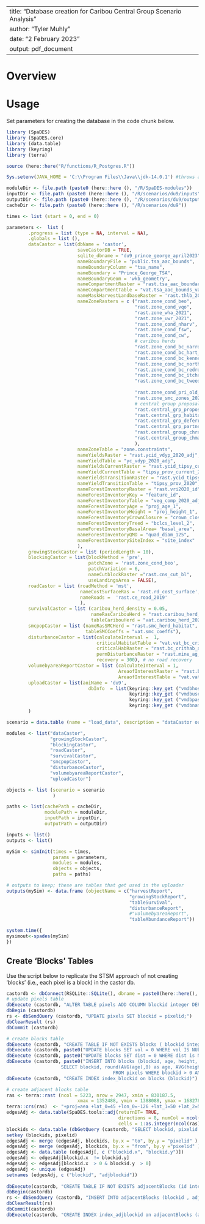 <!--
Copyright 2020 Province of British Columbia
 
Licensed under the Apache License, Version 2.0 (the "License");
you may not use this file except in compliance with the License.
You may obtain a copy of the License at
 
http://www.apache.org/licenses/LICENSE-2.0
 
Unless required by applicable law or agreed to in writing, software distributed under the License is distributed on an "AS IS" BASIS,
WITHOUT WARRANTIES OR CONDITIONS OF ANY KIND, either express or implied.
See the License for the specific language governing permissions and limitations under the License.-->

---
title: "Database creation for Caribou Central Group Scenario Analysis"
author: "Tyler Muhly"
date: "2 February 2023"
output: pdf_document
---

# Overview


# Usage
Set parameters for creating the database in the code chunk below.

```r
library (SpaDES)
library (SpaDES.core)
library (data.table)
library (keyring)
library (terra)

source (here::here("R/functions/R_Postgres.R"))

Sys.setenv(JAVA_HOME = 'C:\\Program Files\\Java\\jdk-14.0.1') #throws an error if pointing to different version of java (i.e., 32 vs 64 bit)

moduleDir <- file.path (paste0 (here::here (), "/R/SpaDES-modules"))
inputDir <- file.path (paste0 (here::here (), "/R/scenarios/du9/inputs")) %>% reproducible::checkPath (create = TRUE)
outputDir <- file.path (paste0 (here::here (), "/R/scenarios/du9/outputs")) %>% reproducible::checkPath (create = TRUE)
cacheDir <- file.path (paste0 (here::here (), "/R/scenarios/du9"))

times <- list (start = 0, end = 0)

parameters <-  list (
        .progress = list (type = NA, interval = NA),
        .globals = list (),
        dataCastor = list(dbName = 'castor',
                          saveCastorDB = TRUE,
                          sqlite_dbname = "du9_prince_george_april2023", 
                          nameBoundaryFile = "public.tsa_aac_bounds", 
                          nameBoundaryColumn = "tsa_name", 
                          nameBoundary = "Prince_George_TSA", 
                          nameBoundaryGeom = 'wkb_geometry',
                          nameCompartmentRaster = "rast.tsa_aac_boundary", 
                          nameCompartmentTable = "vat.tsa_aac_bounds_vat", 
                          nameMaskHarvestLandbaseRaster = 'rast.thlb_2020', 
                          nameZoneRasters = c ("rast.zone_cond_beo", 
                                               "rast.zone_cond_vqo", 
                                               "rast.zone_wha_2021", 
                                               "rast.zone_uwr_2021",  
                                               "rast.zone_cond_nharv", 
                                               "rast.zone_cond_fsw", 
                                               "rast.zone_cond_cw",
                                               # caribou herds
                                               "rast.zone_cond_bc_narrow_lake_crithab",
                                               "rast.zone_cond_bc_hart_ranges_crithab",
                                               "rast.zone_cond_bc_kennedy_siding_crithab",
                                               "rast.zone_cond_bc_north_cariboo_crithab",
                                               "rast.zone_cond_bc_redrock_prairie_creek_crithab",
                                               "rast.zone_cond_bc_itcha_ilgachuz_crithab",
                                               "rast.zone_cond_bc_tweedsmuir_crithab",
                                               
                                               "rast.zone_cond_pri_old_deferral", # TAP proposed old growth deferral areas
                                               "rast.zone_smc_zones_20210315", # DU9 proposal
                                               # central group proposal
                                               "rast.central_grp_proposed_luo_feb2021",
                                               "rast.central_grp_habitat_072022",
                                               "rast.central_grp_deferral_072022",
                                               "rast.central_grp_partner_areas_072022",
                                               "rast.central_group_chra_032023", 
                                               "rast.central_group_chma_032023"
                                               ),
                          nameZoneTable = "zone.constraints", 
                          nameYieldsRaster = "rast.ycid_vdyp_2020_adj",
                          nameYieldTable = "yc_vdyp_2020_adj", 
                          nameYieldsCurrentRaster = "rast.ycid_tipsy_current_2020",
                          nameYieldCurrentTable = "tipsy_prov_current_2020",
                          nameYieldsTransitionRaster = "rast.ycid_tipsy_prov_2020", 
                          nameYieldTransitionTable = "tipsy_prov_2020",  
                          nameForestInventoryRaster = "rast.vri2020_id", 
                          nameForestInventoryKey = "feature_id", 
                          nameForestInventoryTable = "veg_comp_2020_adj",
                          nameForestInventoryAge = "proj_age_1",  
                          nameForestInventoryHeight = "proj_height_1",
                          nameForestInventoryCrownClosure = "crown_closure",                             
                          nameForestInventoryTreed = "bclcs_level_2",
                          nameForestInventoryBasalArea= "basal_area",
                          nameForestInventoryQMD = "quad_diam_125",
                          nameForestInventorySiteIndex = "site_index" 
                          ),
        growingStockCastor = list (periodLength = 10),
        blockingCastor = list(blockMethod = 'pre', 
                              patchZone = 'rast.zone_cond_beo',
                              patchVariation = 6,
                              nameCutblockRaster ="rast.cns_cut_bl",
                              useLandingsArea = FALSE),
        roadCastor = list (roadMethod = 'mst',
                           nameCostSurfaceRas = 'rast.rd_cost_surface',
                           nameRoads =  'rast.ce_road_2019'
                           ),
        survivalCastor = list (caribou_herd_density = 0.05, 
                               nameRasCaribouHerd = "rast.caribou_herd_20220725", 
                               tableCaribouHerd = "vat.caribou_herd_20220725"),
        smcpopCastor = list (nameRasSMCHerd = "rast.smc_herd_habitat", 
                             tableSMCCoeffs = "vat.smc_coeffs"),
        disturbanceCastor = list(calculateInterval =  1, 
                                 criticalHabitatTable = "vat.vat_bc_crithab_and_herd",
                                 criticalHabRaster = "rast.bc_crithab_and_herd",
                                 permDisturbanceRaster = "rast.mine_ag_wind_rail",
                                 recovery = 300), # no road recovery
        volumebyareaReportCastor = list (calculateInterval = 1,
                                         AreaofInterestRaster = "rast.bc_crithab_and_herd",
                                         AreaofInterestTable = "vat.vat_bc_crithab_and_herd"),
        uploadCastor = list(aoiName = 'du9',
                              dbInfo  = list(keyring::key_get ("vmdbhost", keyring="postgreSQL"),
                                             keyring::key_get ("vmdbuser", keyring="postgreSQL"),
                                             keyring::key_get ("vmdbpass", keyring="postgreSQL"), 
                                             keyring::key_get ("vmdbname", keyring="postgreSQL")))
        )

scenario = data.table (name = "load_data", description = "dataCastor output")

modules <- list("dataCastor",
                "growingStockCastor",
                "blockingCastor", 
                "roadCastor",
                "survivalCastor",
                "smcpopCastor",
                "disturbanceCastor",
                "volumebyareaReportCastor",
                "uploadCastor")

objects <- list (scenario = scenario
                 )

paths <- list(cachePath = cacheDir,
              modulePath = moduleDir,
              inputPath = inputDir,
              outputPath = outputDir)

inputs <- list()
outputs <- list()

mySim <- simInit(times = times, 
                 params = parameters, 
                 modules = modules,
                 objects = objects,
                 paths = paths)

# outputs to keep; these are tables that get used in the uploader
outputs(mySim) <- data.frame (objectName = c("harvestReport",
                                             "growingStockReport",
                                             "tableSurvival",
                                             "disturbanceReport",
                                             #"volumebyareaReport",
                                             "tableAbundanceReport"))

system.time({
mysimout<-spades(mySim)
})

```

## Create 'Blocks' Tables
Use the script below to replicate the STSM approach of not creating 'blocks' (i.e., each pixel is a block) in the castor db.

```r
castordb <- dbConnect(RSQLite::SQLite(), dbname = paste0(here::here(), "/R/scenarios/comparison_ft_nelson/ftnelson_stsmcompare_noroads_noblocks_castordb.sqlite"))
# update pixels table 
dbExecute (castordb, "ALTER TABLE pixels ADD COLUMN blockid integer DEFAULT 0")
dbBegin (castordb)
rs <- dbSendQuery (castordb, "UPDATE pixels SET blockid = pixelid;")
dbClearResult (rs)
dbCommit (castordb)

# create blocks table
dbExecute (castordb, "CREATE TABLE IF NOT EXISTS blocks ( blockid integer DEFAULT 0, age integer, height numeric, vol numeric, salvage_vol numeric, dist numeric DEFAULT 0, landing integer)")  
dbExecute (castordb, paste0("UPDATE blocks SET vol = 0 WHERE vol IS NULL")) 
dbExecute (castordb, paste0("UPDATE blocks SET dist = 0 WHERE dist is NULL"))
dbExecute (castordb, paste0("INSERT INTO blocks (blockid, age, height,  vol, salvage_vol, dist, landing)  
                    SELECT blockid, round(AVG(age),0) as age, AVG(height) as height, AVG(vol) as vol, AVG(salvage_vol) as salvage_vol, AVG(dist) as dist, (CASE WHEN min(dist) = dist THEN pixelid ELSE pixelid END) as landing
                                       FROM pixels WHERE blockid > 0 AND thlb > 0 GROUP BY blockid "))  
dbExecute (castordb, "CREATE INDEX index_blockid on blocks (blockid)")

# create adjacent blocks table
ras <- terra::rast (ncol = 5223, nrow = 2947, xmin = 830187.5, 
			              xmax = 1352488, ymin = 1388088, ymax = 1682788,)  
terra::crs(ras)  <- "+proj=aea +lat_0=45 +lon_0=-126 +lat_1=50 +lat_2=58.5 +x_0=1000000 +y_0=0 +ellps=GRS80 +towgs84=0,0,0,0,0,0,0 +units=m +no_defs +type=crs"  
edgesAdj <- data.table(SpaDES.tools::adj(returnDT= TRUE, 
                                         directions = 8, numCol = ncol(ras), numCell=ncol(ras)*nrow(ras),
                                         cells = 1:as.integer(ncol(ras)*nrow(ras)))) 
blockids <- data.table (dbGetQuery (castordb, "SELECT blockid, pixelid FROM pixels WHERE blockid > 0"))
setkey (blockids, pixelid)  
edgesAdj <- merge (edgesAdj, blockids, by.x = "to", by.y = "pixelid" )  
edgesAdj <- merge (edgesAdj, blockids, by.x = "from", by.y ="pixelid" )
edgesAdj <- data.table (edgesAdj[, c ("blockid.x", "blockid.y")])
edgesAdj <- edgesAdj[blockid.x  != blockid.y]
edgesAdj <- edgesAdj[blockid.x  > 0 & blockid.y  > 0]
edgesAdj <- unique (edgesAdj)
setnames (edgesAdj, c ("blockid", "adjblockid")) 
  
dbExecute(castordb, "CREATE TABLE IF NOT EXISTS adjacentBlocks (id integer PRIMARY KEY, adjblockid integer, blockid integer)")  
dbBegin(castordb)  
rs <- dbSendQuery (castordb, "INSERT INTO adjacentBlocks (blockid , adjblockid) VALUES (:blockid, :adjblockid)", edgesAdj)  
dbClearResult(rs)
dbCommit(castordb) 
dbExecute(castordb, "CREATE INDEX index_adjblockid on adjacentBlocks (adjblockid)")
```

